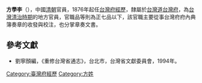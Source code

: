 '''方學李'''（{{bd|？||？||}}），中國[[清朝|清朝]]官員，1876年起任[[台灣府經歷|台灣府經歷]]，隸屬於[[台灣道|台灣道]][[台灣府|台灣府]]，為[[台灣清治時期|台灣清治時期]]的地方官員，官職品等則為正七品以下，該官職主要從事台灣府府內典簿奏章的收發與校注，也分掌章奏文書。

==參考文獻==
*劉寧顏編，《重修台灣省通志》，台北市，台灣省文獻委員會，1994年。
{{start box}}
{{s-before|[[黃延昭|黃延昭]]}}
{{s-title|[[台灣府經歷|台灣府經歷]]|1876年上任}}
{{s-after|[[凌汝曾|凌汝曾]]}}
{{end box}}
{{清朝人物小作品}}

[[Category:臺灣府經歷|Category:臺灣府經歷]]
[[Category:方姓|Category:方姓]]